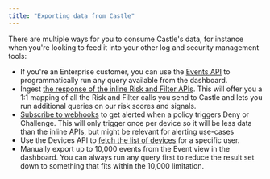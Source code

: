 ```yaml
---
title: "Exporting data from Castle"
---
```


There are multiple ways for you to consume Castle's data, for instance when you're looking to feed it into your other log and security management tools:

* If you're an Enterprise customer, you can use the [Events API](/docs/enterprise-using-events-api) to programmatically run any query available from the dashboard.
* Ingest [the response of the inline Risk and Filter APIs](/docs/a-full-integration#example-response-from-risk-and-filter-apis). This will offer you a 1:1 mapping of all the Risk and Filter calls you send to Castle and lets you run additional queries on our risk scores and signals.
* [Subscribe to webhooks](/docs/subscribe-to-webhooks) to get alerted when a policy triggers Deny or Challenge. This will only trigger once per device so it will be less data than the inline APIs, but might be relevant for alerting use-cases
* Use the Devices API to [fetch the list of devices](/docs/user-devices-api#step-1-listing-all-devices-for-a-user) for a specific user.
* Manually export up to 10,000 events from the Event view in the dashboard. You can always run any query first to reduce the result set down to something that fits within the 10,000 limitation.